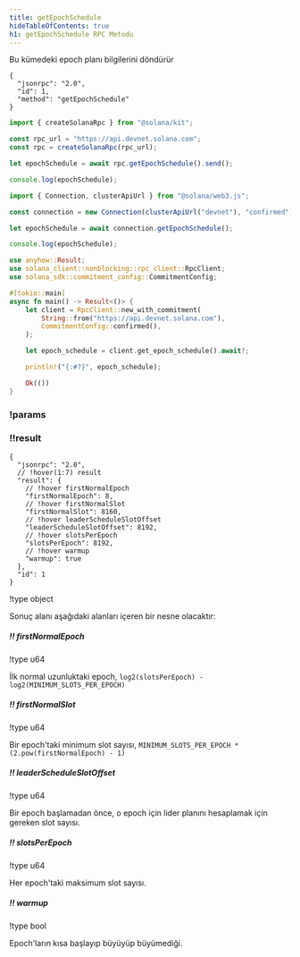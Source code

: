 ```yaml
---
title: getEpochSchedule
hideTableOfContents: true
h1: getEpochSchedule RPC Metodu
---
```


Bu kümedeki epoch planı bilgilerini döndürür

<APIMethod>

```jsonc !!request curl
{
  "jsonrpc": "2.0",
  "id": 1,
  "method": "getEpochSchedule"
}
```

```ts !!request title="Kit"
import { createSolanaRpc } from "@solana/kit";

const rpc_url = "https://api.devnet.solana.com";
const rpc = createSolanaRpc(rpc_url);

let epochSchedule = await rpc.getEpochSchedule().send();

console.log(epochSchedule);
```

```ts !!request title="web3.js"
import { Connection, clusterApiUrl } from "@solana/web3.js";

const connection = new Connection(clusterApiUrl("devnet"), "confirmed");

let epochSchedule = await connection.getEpochSchedule();

console.log(epochSchedule);
```

```rs !!request title="Rust"
use anyhow::Result;
use solana_client::nonblocking::rpc_client::RpcClient;
use solana_sdk::commitment_config::CommitmentConfig;

#[tokio::main]
async fn main() -> Result<()> {
    let client = RpcClient::new_with_commitment(
        String::from("https://api.devnet.solana.com"),
        CommitmentConfig::confirmed(),
    );

    let epoch_schedule = client.get_epoch_schedule().await?;

    println!("{:#?}", epoch_schedule);

    Ok(())
}
```

### !params

### !!result

```jsonc !response
{
  "jsonrpc": "2.0",
  // !hover(1:7) result
  "result": {
    // !hover firstNormalEpoch
    "firstNormalEpoch": 8,
    // !hover firstNormalSlot
    "firstNormalSlot": 8160,
    // !hover leaderScheduleSlotOffset
    "leaderScheduleSlotOffset": 8192,
    // !hover slotsPerEpoch
    "slotsPerEpoch": 8192,
    // !hover warmup
    "warmup": true
  },
  "id": 1
}
```

!type object

Sonuç alanı aşağıdaki alanları içeren bir nesne olacaktır:

##### !! firstNormalEpoch

!type u64

İlk normal uzunluktaki epoch,
`log2(slotsPerEpoch) - log2(MINIMUM_SLOTS_PER_EPOCH)`

##### !! firstNormalSlot

!type u64

Bir epoch'taki minimum slot sayısı,
`MINIMUM_SLOTS_PER_EPOCH * (2.pow(firstNormalEpoch) - 1)`

##### !! leaderScheduleSlotOffset

!type u64

Bir epoch başlamadan önce, o epoch için lider planını hesaplamak için gereken
slot sayısı.

##### !! slotsPerEpoch

!type u64

Her epoch'taki maksimum slot sayısı.

##### !! warmup

!type bool

Epoch'ların kısa başlayıp büyüyüp büyümediği.

</APIMethod>
